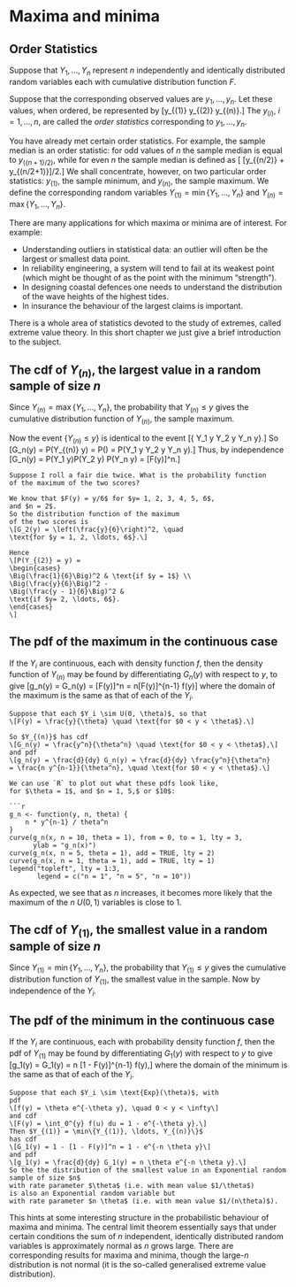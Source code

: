 # Maxima and minima

## Order Statistics

Suppose that $Y_1, \ldots, Y_n$
represent $n$ independently and identically distributed random
variables each with cumulative distribution function $F$.

Suppose that the corresponding observed values are $y_1, \ldots, y_n$.
Let these values, when ordered, be represented by
\[y_{(1)} \leq y_{(2)} \leq \ldots \leq y_{(n)}.\]
The $y_{(i)}$, $i = 1, \ldots, n$, are called the 
*order statistics* corresponding to $y_1, \ldots, y_n$.

You have already met certain order statistics. 
For example, the sample median is an order
statistic: for odd values of $n$ the sample median is 
equal to $y_{(\{n+1\}/2)}$, while for even $n$ the
sample median is defined as
\[ [y_{(n/2)} + y_{(n/2+1)}]/2.\]
We shall concentrate, however, on two particular order statistics: 
$y_{(1)}$, the sample
minimum, and $y_{(n)}$, the sample maximum. 
We define the corresponding random variables
$Y_{(1)} = \min\{Y_1, \ldots, Y_n\}$ and
$Y_{(n)} = \max\{Y_1 , \ldots, Y_n \}$.

There are many applications for which maxima or
minima are of interest. For example:

- Understanding outliers in statistical data: 
an outlier will often be the largest or
smallest data point.
- In reliability engineering, a system will tend to fail at 
its weakest point (which might
be thought of as the point with the minimum "strength").
- In designing coastal defences one needs to understand the
distribution of the wave heights of the highest tides.
- In insurance the behaviour of the largest claims is important.

There is a whole area of statistics devoted to the study of 
extremes, called extreme value theory. 
In this short chapter we just give a brief introduction to the subject.

## The cdf of $Y_{(n)}$, the largest value in a random sample of size $n$

Since $Y_{(n)} = \max\{Y_1, \ldots, Y_n\}$, 
the probability that $Y_{(n)} \leq y$ gives the cumulative distribution
function of $Y_{(n)}$, the sample maximum.

Now the event $\{Y_{(n)} \leq y\}$ is identical to the event 
\[\{ Y_1 \leq y \text{ and } Y_2 \leq y \ldots \text{ and } Y_n \leq y\}.\]
So
\[G_n(y) = P(Y_{(n)} \leq y) = P(\text{all $Y_i \leq y$})
= P(Y_1 \leq y \text{ and } Y_2 \leq y \ldots \text{ and } Y_n \leq y).\]
Thus, by independence
\[G_n(y) = P(Y_1 \leq y)P(Y_2 \leq y) \ldots P(Y_n \leq y) = [F(y)]^n.\]

```example
Suppose I roll a fair die twice. What is the probability function
of the maximum of the two scores?

We know that $F(y) = y/6$ for $y= 1, 2, 3, 4, 5, 6$,
and $n = 2$.
So the distribution function of the maximum 
of the two scores is
\[G_2(y) = \left(\frac{y}{6}\right)^2, \quad
\text{for $y = 1, 2, \ldots, 6$}.\]

Hence
\[P(Y_{(2)} = y) = 
\begin{cases} 
\Big(\frac{1}{6}\Big)^2 & \text{if $y = 1$} \\
\Big(\frac{y}{6}\Big)^2 -
\Big(\frac{y - 1}{6}\Big)^2 &
\text{if $y= 2, \ldots, 6$}.
\end{cases}
\]
```

## The pdf of the maximum in the continuous case

If the $Y_i$ are continuous, each with density function $f$, 
then the density function of $Y_{(n)}$ may
be found by differentiating $G_n(y)$ with respect to $y$, to give
\[g_n(y) = \frac{d}{dy} G_n(y) = \frac{d}{dy} [F(y)]^n
= n[F(y)]^{n-1} f(y)\]
where the domain of the maximum is the same as that
of each of the $Y_i$.

```example

Suppose that each $Y_i \sim U(0, \theta)$, so that
\[F(y) = \frac{y}{\theta} \quad \text{for $0 < y < \theta$}.\]

So $Y_{(n)}$ has cdf
\[G_n(y) = \frac{y^n}{\theta^n} \quad \text{for $0 < y < \theta$},\]
and pdf
\[g_n(y) = \frac{d}{dy} G_n(y) = \frac{d}{dy} \frac{y^n}{\theta^n}
= \frac{n y^{n-1}}{\theta^n}, \quad \text{for $0 < y < \theta$}.\]

We can use `R` to plot out what these pdfs look like,
for $\theta = 1$, and $n = 1, 5,$ or $10$:

```r
g_n <- function(y, n, theta) {
	n * y^{n-1} / theta^n
}
curve(g_n(x, n = 10, theta = 1), from = 0, to = 1, lty = 3,
	  ylab = "g_n(x)")
curve(g_n(x, n = 5, theta = 1), add = TRUE, lty = 2)
curve(g_n(x, n = 1, theta = 1), add = TRUE, lty = 1)
legend("topleft", lty = 1:3, 
	   legend = c("n = 1", "n = 5", "n = 10"))
```

As expected, we see that as $n$ increases, it becomes
more likely that the maximum of the $n$ $U(0, 1)$ variables
is close to $1$.

## The cdf of $Y_{(1)}$, the smallest value in a random sample of size $n$

Since $Y_{(1)} = \min\{Y_1, \ldots, Y_n\}$, the probability that 
$Y_{(1)} \leq y$ gives the cumulative distribution
function of $Y_{(1)}$, the smallest value in the sample.
Now
\begin{align*}
G_1(y) = P(Y_{(1)} \leq y) &= 1 - P(Y_{(1)} > y) \\
&= 1 - P(\text{all $Y_i > y$}) \\
&= 1 - P(Y_1 > y \text{ and } Y_2 > y \ldots \text{ and } Y_n > y) \\
&= 1 - P(Y_1 > y)P(Y_2 > y) \ldots P(Y_n > y) \\
&= 1 - [1 - F(y)]^n.
\end{align*}
by independence of the $Y_i$.

## The pdf of the minimum in the continuous case

If the $Y_i$ are continuous, 
each with probability density function $f$, then the pdf of $Y_{(1)}$
may be found by differentiating $G_1(y)$ with respect to $y$ to give
\[g_1(y) = \frac{d}{dy} G_1(y) = n [1 - F(y)]^{n-1} f(y),\]
where the domain of the minimum is the same as that of each 
of the $Y_i$.

```example
Suppose that each $Y_i \sim \text{Exp}(\theta)$, with
pdf
\[f(y) = \theta e^{-\theta y}, \quad 0 < y < \infty\]
and cdf
\[F(y) = \int_0^{y} f(u) du = 1 - e^{-\theta y}.\]
Then $Y_{(1)} = \min\{Y_{(1)}, \ldots, Y_{(n)}\}$
has cdf
\[G_1(y) = 1 - [1 - F(y)]^n = 1 - e^{-n \theta y}\]
and pdf
\[g_1(y) = \frac{d}{dy} G_1(y) = n \theta e^{-n \theta y}.\]
So the the distribution of the smallest value in an Exponential random sample of size $n$
with rate parameter $\theta$ (i.e. with mean value $1/\theta$)
is also an Exponential random variable but
with rate parameter $n \theta$ (i.e. with mean value $1/(n\theta)$).
```

This hints at 
some interesting structure in the probabilistic
behaviour of maxima and minima. The central limit theorem essentially
says that under certain conditions the sum of $n$ independent, 
identically distributed random variables
is approximately normal as $n$ grows large. There are 
corresponding results for maxima and minima, though the 
large-$n$ distribution is not normal (it is the so-called
generalised extreme value distribution).


